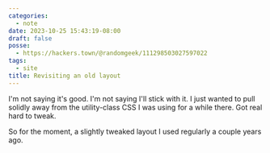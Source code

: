 ```yaml
---
categories:
  - note
date: 2023-10-25 15:43:19-08:00
draft: false
posse:
  - https://hackers.town/@randomgeek/111298503027597022
tags:
  - site
title: Revisiting an old layout
---
```


I'm not saying it's good. I'm not saying I'll stick with it. I just wanted to
pull solidly away from the utility-class CSS I was using for a while there. Got
real hard to tweak.

So for the moment, a slightly tweaked layout I used regularly a couple years
ago.
